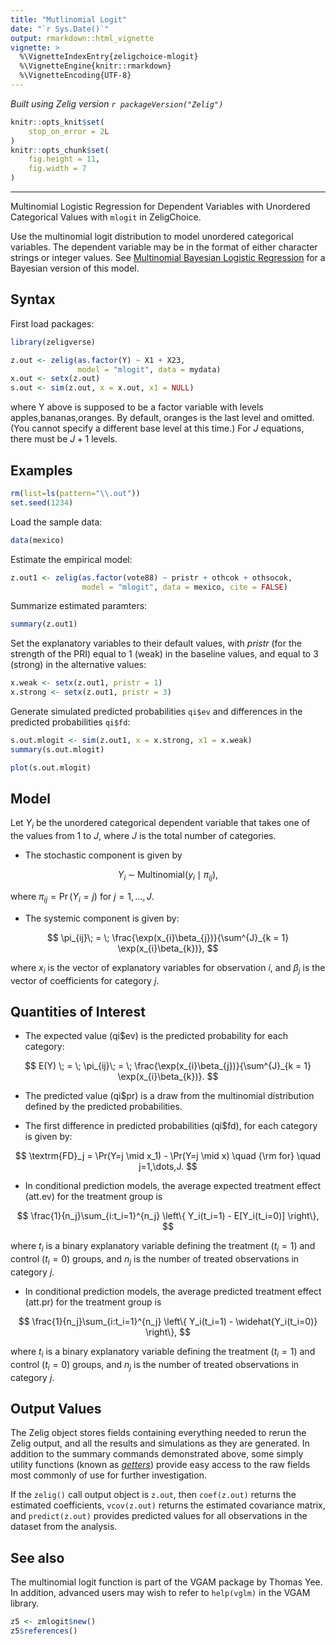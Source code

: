 ```yaml
---
title: "Mutlinomial Logit"
date: "`r Sys.Date()`"
output: rmarkdown::html_vignette
vignette: >
  %\VignetteIndexEntry{zeligchoice-mlogit}
  %\VignetteEngine{knitr::rmarkdown}
  %\VignetteEncoding{UTF-8}
---
```


*Built using Zelig version `r packageVersion("Zelig")`*

```r
knitr::opts_knit$set(
    stop_on_error = 2L
)
knitr::opts_chunk$set(
    fig.height = 11,
    fig.width = 7
)
```
---

Multinomial Logistic Regression for Dependent Variables with Unordered Categorical Values with `mlogit` in ZeligChoice.

Use the multinomial logit distribution to model unordered categorical
variables. The dependent variable may be in the format of either
character strings or integer values. See [Multinomial Bayesian Logistic Regression](zelig_mlogitbayes.html) for a Bayesian version of this
model.

Syntax
------

First load packages:

```r
library(zeligverse)
```

```r
z.out <- zelig(as.factor(Y) ~ X1 + X23,
               model = "mlogit", data = mydata)
x.out <- setx(z.out)
s.out <- sim(z.out, x = x.out, x1 = NULL)

```

where Y above is supposed to be a factor variable with levels
apples,bananas,oranges. By default, oranges is the last level and
omitted. (You cannot specify a different base level at this time.) For
$J$ equations, there must be $J + 1$ levels.

Examples
------

```r
rm(list=ls(pattern="\\.out"))
set.seed(1234)
```

Load the sample data:

```r
data(mexico)
```

Estimate the empirical model:

```r
z.out1 <- zelig(as.factor(vote88) ~ pristr + othcok + othsocok,
                model = "mlogit", data = mexico, cite = FALSE)
```

Summarize estimated paramters:

```r
summary(z.out1)
```

Set the explanatory variables to their default values, with $pristr$
(for the strength of the PRI) equal to 1 (weak) in the baseline
values, and equal to 3 (strong) in the alternative values:

```r
x.weak <- setx(z.out1, pristr = 1)
x.strong <- setx(z.out1, pristr = 3)
```

Generate simulated predicted probabilities `qi$ev` and differences in the predicted probabilities `qi$fd`:

```r
s.out.mlogit <- sim(z.out1, x = x.strong, x1 = x.weak)
summary(s.out.mlogit)
```

```r
plot(s.out.mlogit)
```

Model
------

Let $Y_i$ be the unordered categorical dependent variable that
takes one of the values from 1 to $J$, where $J$ is the
total number of categories.

-  The stochastic component is given by


$$
    Y_i \; \sim \; \textrm{Multinomial}(y_{i} \mid \pi_{ij}),
$$

   where $\pi_{ij}=\Pr(Y_i=j)$ for $j=1,\dots,J$.

-  The systemic component is given by:


$$
    \pi_{ij}\; = \; \frac{\exp(x_{i}\beta_{j})}{\sum^{J}_{k = 1}
        \exp(x_{i}\beta_{k})},
$$

   where $x_i$ is the vector of explanatory variables for
   observation $i$, and $\beta_j$ is the vector of
   coefficients for category $j$.

Quantities of Interest
------

-  The expected value (qi$ev) is the predicted probability for each
   category:


$$
    E(Y) \; = \; \pi_{ij}\; = \; \frac{\exp(x_{i}\beta_{j})}{\sum^{J}_{k = 1}
        \exp(x_{i}\beta_{k})}.
$$

-  The predicted value (qi$pr) is a draw from the multinomial
   distribution defined by the predicted probabilities.

-  The first difference in predicted probabilities (qi$fd), for each
   category is given by:


$$
    \textrm{FD}_j = \Pr(Y=j \mid x_1) - \Pr(Y=j \mid x) \quad {\rm for}
        \quad j=1,\dots,J.
$$

-  In conditional prediction models, the average expected treatment
   effect (att.ev) for the treatment group is


$$
    \frac{1}{n_j}\sum_{i:t_i=1}^{n_j} \left\{ Y_i(t_i=1) -
        E[Y_i(t_i=0)] \right\},
$$

   where $t_{i}$ is a binary explanatory variable defining the
   treatment ($t_{i}=1$) and control ($t_{i}=0$) groups, and
   $n_j$ is the number of treated observations in category
   $j$.

-  In conditional prediction models, the average predicted treatment
   effect (att.pr) for the treatment group is


$$
    \frac{1}{n_j}\sum_{i:t_i=1}^{n_j} \left\{ Y_i(t_i=1) -
        \widehat{Y_i(t_i=0)} \right\},
$$

   where $t_{i}$ is a binary explanatory variable defining the
   treatment ($t_{i}=1$) and control ($t_{i}=0$) groups, and
   $n_j$ is the number of treated observations in category
   $j$.

Output Values
------

The Zelig object stores fields containing everything needed to
rerun the Zelig output, and all the results and simulations as they are
generated. In addition to the summary commands demonstrated above, some simply
utility functions (known as *[getters](getters.html)*) provide easy access to
the raw fields most commonly of use for further investigation.

If the `zelig()` call output object is `z.out`, then `coef(z.out)` returns
the estimated coefficients, `vcov(z.out)` returns the estimated covariance
matrix, and `predict(z.out)` provides predicted values for all observations
in the dataset from the analysis.

See also
------

The multinomial logit function is part of the VGAM package by Thomas
Yee. In addition, advanced users may wish to refer to `help(vglm)`
in the VGAM library.

```r
z5 <- zmlogit$new()
z5$references()
```
